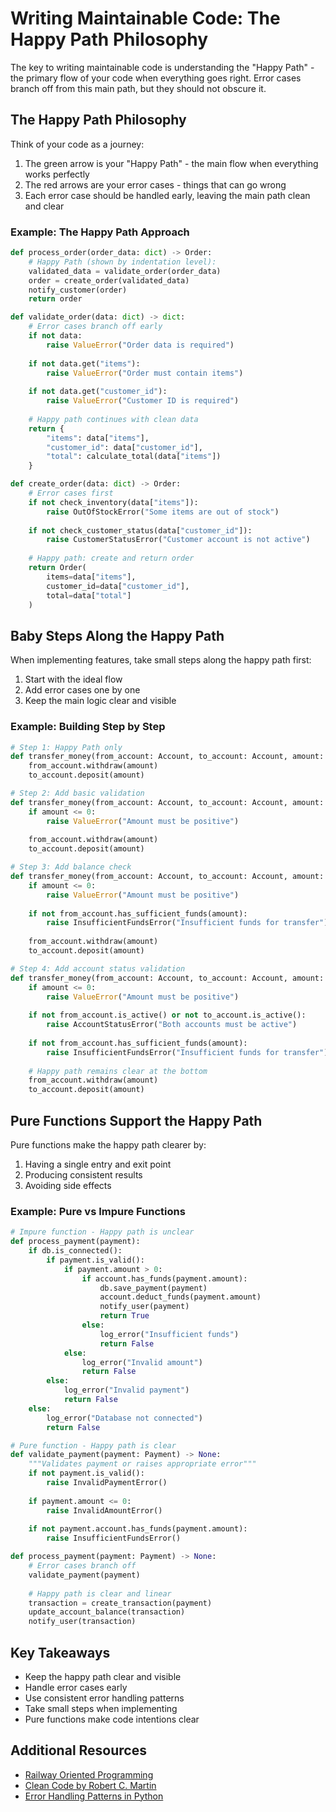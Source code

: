 # Writing Maintainable Code: The Happy Path Philosophy

The key to writing maintainable code is understanding the "Happy Path" - the primary flow of your code when everything goes right. Error cases branch off from this main path, but they should not obscure it.

## The Happy Path Philosophy

Think of your code as a journey:
1. The green arrow is your "Happy Path" - the main flow when everything works perfectly
2. The red arrows are your error cases - things that can go wrong
3. Each error case should be handled early, leaving the main path clean and clear

### Example: The Happy Path Approach

```python
def process_order(order_data: dict) -> Order:
    # Happy Path (shown by indentation level):
    validated_data = validate_order(order_data)
    order = create_order(validated_data)
    notify_customer(order)
    return order

def validate_order(data: dict) -> dict:
    # Error cases branch off early
    if not data:
        raise ValueError("Order data is required")
    
    if not data.get("items"):
        raise ValueError("Order must contain items")
        
    if not data.get("customer_id"):
        raise ValueError("Customer ID is required")
    
    # Happy path continues with clean data
    return {
        "items": data["items"],
        "customer_id": data["customer_id"],
        "total": calculate_total(data["items"])
    }

def create_order(data: dict) -> Order:
    # Error cases first
    if not check_inventory(data["items"]):
        raise OutOfStockError("Some items are out of stock")
        
    if not check_customer_status(data["customer_id"]):
        raise CustomerStatusError("Customer account is not active")
    
    # Happy path: create and return order
    return Order(
        items=data["items"],
        customer_id=data["customer_id"],
        total=data["total"]
    )
```

## Baby Steps Along the Happy Path

When implementing features, take small steps along the happy path first:

1. Start with the ideal flow
2. Add error cases one by one
3. Keep the main logic clear and visible

### Example: Building Step by Step

```python
# Step 1: Happy Path only
def transfer_money(from_account: Account, to_account: Account, amount: float) -> None:
    from_account.withdraw(amount)
    to_account.deposit(amount)

# Step 2: Add basic validation
def transfer_money(from_account: Account, to_account: Account, amount: float) -> None:
    if amount <= 0:
        raise ValueError("Amount must be positive")
        
    from_account.withdraw(amount)
    to_account.deposit(amount)

# Step 3: Add balance check
def transfer_money(from_account: Account, to_account: Account, amount: float) -> None:
    if amount <= 0:
        raise ValueError("Amount must be positive")
        
    if not from_account.has_sufficient_funds(amount):
        raise InsufficientFundsError("Insufficient funds for transfer")
        
    from_account.withdraw(amount)
    to_account.deposit(amount)

# Step 4: Add account status validation
def transfer_money(from_account: Account, to_account: Account, amount: float) -> None:
    if amount <= 0:
        raise ValueError("Amount must be positive")
        
    if not from_account.is_active() or not to_account.is_active():
        raise AccountStatusError("Both accounts must be active")
        
    if not from_account.has_sufficient_funds(amount):
        raise InsufficientFundsError("Insufficient funds for transfer")
        
    # Happy path remains clear at the bottom
    from_account.withdraw(amount)
    to_account.deposit(amount)
```

## Pure Functions Support the Happy Path

Pure functions make the happy path clearer by:
1. Having a single entry and exit point
2. Producing consistent results
3. Avoiding side effects

### Example: Pure vs Impure Functions

```python
# Impure function - Happy path is unclear
def process_payment(payment):
    if db.is_connected():
        if payment.is_valid():
            if payment.amount > 0:
                if account.has_funds(payment.amount):
                    db.save_payment(payment)
                    account.deduct_funds(payment.amount)
                    notify_user(payment)
                    return True
                else:
                    log_error("Insufficient funds")
                    return False
            else:
                log_error("Invalid amount")
                return False
        else:
            log_error("Invalid payment")
            return False
    else:
        log_error("Database not connected")
        return False

# Pure function - Happy path is clear
def validate_payment(payment: Payment) -> None:
    """Validates payment or raises appropriate error"""
    if not payment.is_valid():
        raise InvalidPaymentError()
    
    if payment.amount <= 0:
        raise InvalidAmountError()
    
    if not payment.account.has_funds(payment.amount):
        raise InsufficientFundsError()

def process_payment(payment: Payment) -> None:
    # Error cases branch off
    validate_payment(payment)
    
    # Happy path is clear and linear
    transaction = create_transaction(payment)
    update_account_balance(transaction)
    notify_user(transaction)
```

## Key Takeaways

- Keep the happy path clear and visible
- Handle error cases early
- Use consistent error handling patterns
- Take small steps when implementing
- Pure functions make code intentions clear

## Additional Resources

- [Railway Oriented Programming](https://fsharpforfunandprofit.com/rop/)
- [Clean Code by Robert C. Martin](https://www.amazon.com/Clean-Code-Handbook-Software-Craftsmanship/dp/0132350882)
- [Error Handling Patterns in Python](https://www.python.org/dev/peps/pep-0463/) 